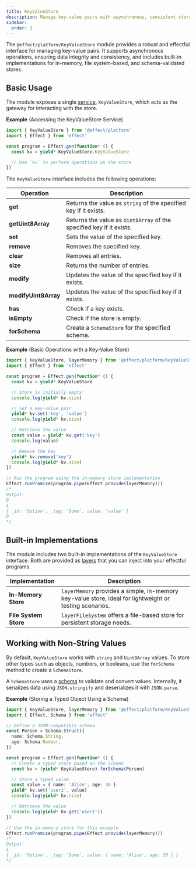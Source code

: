```yaml
---
title: KeyValueStore
description: Manage key-value pairs with asynchronous, consistent storage, supporting in-memory, file system, and schema-based implementations.
sidebar:
  order: 3
---
```


The `@effect/platform/KeyValueStore` module provides a robust and effectful interface for managing key-value pairs. It supports asynchronous operations, ensuring data integrity and consistency, and includes built-in implementations for in-memory, file system-based, and schema-validated stores.

## Basic Usage

The module exposes a single [service](/docs/requirements-management/services/), `KeyValueStore`, which acts as the gateway for interacting with the store.

**Example** (Accessing the KeyValueStore Service)

```ts twoslash
import { KeyValueStore } from '@effect/platform'
import { Effect } from 'effect'

const program = Effect.gen(function* () {
  const kv = yield* KeyValueStore.KeyValueStore

  // Use `kv` to perform operations on the store
})
```

The `KeyValueStore` interface includes the following operations:

| Operation            | Description                                                          |
| -------------------- | -------------------------------------------------------------------- |
| **get**              | Returns the value as `string` of the specified key if it exists.     |
| **getUint8Array**    | Returns the value as `Uint8Array` of the specified key if it exists. |
| **set**              | Sets the value of the specified key.                                 |
| **remove**           | Removes the specified key.                                           |
| **clear**            | Removes all entries.                                                 |
| **size**             | Returns the number of entries.                                       |
| **modify**           | Updates the value of the specified key if it exists.                 |
| **modifyUint8Array** | Updates the value of the specified key if it exists.                 |
| **has**              | Check if a key exists.                                               |
| **isEmpty**          | Check if the store is empty.                                         |
| **forSchema**        | Create a `SchemaStore` for the specified schema.                     |

**Example** (Basic Operations with a Key-Value Store)

```ts twoslash
import { KeyValueStore, layerMemory } from '@effect/platform/KeyValueStore'
import { Effect } from 'effect'

const program = Effect.gen(function* () {
  const kv = yield* KeyValueStore

  // Store is initially empty
  console.log(yield* kv.size)

  // Set a key-value pair
  yield* kv.set('key', 'value')
  console.log(yield* kv.size)

  // Retrieve the value
  const value = yield* kv.get('key')
  console.log(value)

  // Remove the key
  yield* kv.remove('key')
  console.log(yield* kv.size)
})

// Run the program using the in-memory store implementation
Effect.runPromise(program.pipe(Effect.provide(layerMemory)))
/*
Output:
0
1
{ _id: 'Option', _tag: 'Some', value: 'value' }
0
*/
```

## Built-in Implementations

The module includes two built-in implementations of the `KeyValueStore` interface. Both are provided as [layers](/docs/requirements-management/layers/) that you can inject into your effectful programs.

| Implementation | Description |
| --- | --- |
| **In-Memory Store** | `layerMemory` provides a simple, in-memory key-value store, ideal for lightweight or testing scenarios. |
| **File System Store** | `layerFileSystem` offers a file-based store for persistent storage needs. |

## Working with Non-String Values

By default, `KeyValueStore` works with `string` and `Uint8Array` values. To store other types such as objects, numbers, or booleans, use the `forSchema` method to create a `SchemaStore`.

A `SchemaStore` uses a [schema](/docs/schema/introduction/) to validate and convert values. Internally, it serializes data using `JSON.stringify` and deserializes it with `JSON.parse`.

**Example** (Storing a Typed Object Using a Schema)

```ts twoslash
import { KeyValueStore, layerMemory } from '@effect/platform/KeyValueStore'
import { Effect, Schema } from 'effect'

// Define a JSON-compatible schema
const Person = Schema.Struct({
  name: Schema.String,
  age: Schema.Number,
})

const program = Effect.gen(function* () {
  // Create a typed store based on the schema
  const kv = (yield* KeyValueStore).forSchema(Person)

  // Store a typed value
  const value = { name: 'Alice', age: 30 }
  yield* kv.set('user1', value)
  console.log(yield* kv.size)

  // Retrieve the value
  console.log(yield* kv.get('user1'))
})

// Use the in-memory store for this example
Effect.runPromise(program.pipe(Effect.provide(layerMemory)))
/*
Output:
1
{ _id: 'Option', _tag: 'Some', value: { name: 'Alice', age: 30 } }
*/
```
